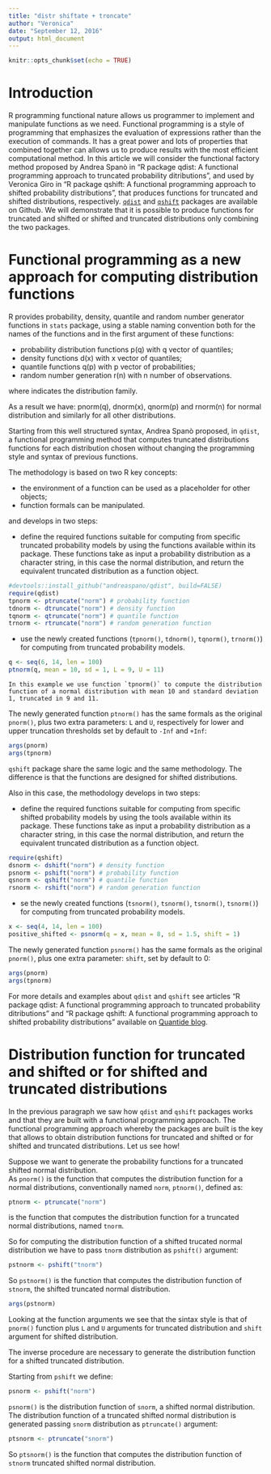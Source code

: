 ```yaml
---
title: "distr shiftate + troncate"
author: "Veronica"
date: "September 12, 2016"
output: html_document
---
```


```r
knitr::opts_chunk$set(echo = TRUE)
```

# Introduction

R programming functional nature allows us programmer to implement and manipulate functions as we need. Functional programming is a style of programming that emphasizes the evaluation of expressions rather than the execution of commands. It has a great power and lots of properties that combined together can allows us to produce results with the most efficient computational method. In this article we will consider the functional factory method proposed by Andrea Spanò in "R package qdist: A functional programming approach to truncated probability ditributions", and used by Veronica Giro in "R package qshift: A functional programming approach to shifted probability distributions", that produces functions for truncated and shifted distributions, respectively. [`qdist`](https://github.com/andreaspano/qdist) and [`qshift`](https://github.com/veronicagiro/qshift) packages are available on Github. We will demonstrate that it is possible to produce functions for truncated and shifted or shifted and truncated distributions only combining the two packages. 

# Functional programming as a new approach for computing distribution functions 

R provides probability, density, quantile and random number generator functions in `stats` package, using a stable naming convention both for the names of the functions and in the first argument of these functions:

* probability distribution functions p<dist>(q) with q vector of quantiles;
* density functions d<dist>(x) with x vector of quantiles;
* quantile functions q<dist>(p) with p vector of probabilities;
* random number generation r<dist>(n) with n number of observations.

where <dist> indicates the distribution family.  

As a result we have: pnorm(q), dnorm(x), qnorm(p) and rnorm(n) for normal distribution and similarly for all other distributions. 

Starting from this well structured syntax, Andrea Spanò proposed, in `qdist`, a functional programming method that computes truncated distributions functions for each distribution chosen without changing the programming style and syntax of previous functions. 

The methodology is based on two R key concepts:    

* the environment of a function can be used as a placeholder for other objects;
* function formals can be manipulated.

and develops in two steps:

* define the required functions suitable for computing from specific truncated probability models by using the functions available within its package. These functions take as input a probability distribution as a character string, in this case the normal distribution, and return the equivalent truncated distribution as a function object.

```r
#devtools::install_github("andreaspano/qdist", build=FALSE)
require(qdist)
tpnorm <- ptruncate("norm") # probability function 
tdnorm <- dtruncate("norm") # density function
tqnorm <- qtruncate("norm") # quantile function
trnorm <- rtruncate("norm") # random generation function
```
    
* use the newly created functions (`tpnorm()`, `tdnorm()`, `tqnorm()`, `trnorm()`) for computing from truncated probability models.

```r
q <- seq(6, 14, len = 100)
ptnorm(q, mean = 10, sd = 1, L = 9, U = 11)
```
    In this example we use function `tpnorm()` to compute the distribution function of a normal distribution with mean 10 and standard deviation 1, truncated in 9 and 11.

The newly generated function `ptnorm()` has the same formals as the original `pnorm()`, plus two extra parameters: `L` and `U`, respectively for lower and upper truncation thresholds set by default to `-Inf` and `+Inf`:

```r
args(pnorm)
args(tpnorm)
```

`qshift` package share the same logic and the same methodology. The difference is that the functions are designed for shifted distributions.     

Also in this case, the methodology develops in two steps:

* define the required functions suitable for computing from specific shifted probability models by using the tools available within its package. These functions take as input a probability distribution as a character string, in this case the normal distribution, and return the equivalent truncated distribution as a function object.

```r
require(qshift)
dsnorm <- dshift("norm") # density function
psnorm <- pshift("norm") # probability function
qsnorm <- qshift("norm") # quantile function
rsnorm <- rshift("norm") # random generation function
```

* se the newly created functions (`tsnorm()`, `tsnorm()`, `tsnorm()`, `tsnorm()`) for computing from truncated probability models.
```r
x <- seq(4, 14, len = 100)
positive_shifted <- psnorm(q = x, mean = 8, sd = 1.5, shift = 1)
```

The newly generated function `psnorm()` has the same formals as the original `pnorm()`, plus one extra parameter: `shift`, set by default to 0:

```r
args(pnorm)
args(tpnorm)
```

For more details and examples about `qdist` and `qshift` see articles "R package qdist: A functional programming approach to truncated probability ditributions" and "R package qshift: A functional programming approach to shifted probability distributions" available on [Quantide blog](http://www.quantide.com/blog/).

# Distribution function for truncated and shifted or for shifted and truncated distributions

In the previous paragraph we saw how `qdist` and `qshift` packages works and that they are built with a functional programming approach. The functional programming approach whereby the packages are built is the key that allows to obtain distribution functions for truncated and shifted or for shifted and truncated distributions. Let us see how!

Suppose we want to generate the probability functions for a truncated shifted normal distribution.  
As `pnorm()` is the function that computes the distribution function for a normal distributions, conventionally named `norm`, `ptnorm()`, defined as: 
```r
ptnorm <- ptruncate("norm")
```

is the function that computes the distribution function for a truncated normal distributions, named `tnorm`. 

So for computing the distribution function of a shifted trucated normal distribution we have to pass `tnorm` distribution as `pshift()` argument:

```r
pstnorm <- pshift("tnorm")
```

So `pstnorm()` is the function that computes the distribution function of `stnorm`, the shifted truncated normal distribution.

```r
args(pstnorm)
```

Looking at the function arguments we see that the sintax style is that of `pnorm()` function plus `L` and `U` arguments for truncated distribution and `shift` argument for shifted distribution.

The inverse procedure are necessary to generate the distribution function for a shifted truncated distribution.

Starting from `pshift` we define:

```r
psnorm <- pshift("norm")
```

`psnorm()` is the distribution function of `snorm`, a shifted normal distribution.
The distribution function of a truncated shifted normal distribution is generated passing `snorm` distribution as `ptruncate()` argument:

```r
ptsnorm <- ptruncate("snorm")
```

So `ptsnorm()` is the function that computes the distribution function of `stnorm` truncated shifted normal distribution.






